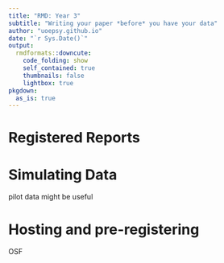 ```yaml
---
title: "RMD: Year 3"
subtitle: "Writing your paper *before* you have your data"
author: "uoepsy.github.io"
date: "`r Sys.Date()`"
output:
  rmdformats::downcute:
    code_folding: show
    self_contained: true
    thumbnails: false
    lightbox: true
pkgdown:
  as_is: true
---
```


# Registered Reports

# Simulating Data

pilot data might be useful


# Hosting and pre-registering
OSF 




